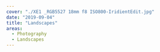 ---
cover: "./XE1 _RGB5527 18mm f8 ISO800-IridientEdit.jpg"
date: "2019-09-04"
title: "Landscapes"
areas:
  - Photography
  - Landscapes
---
